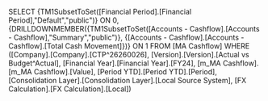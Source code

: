SELECT {TM1SubsetToSet([Financial Period].[Financial Period],"Default","public")} ON 0, {DRILLDOWNMEMBER({TM1SubsetToSet([Accounts - Cashflow].[Accounts - Cashflow],"Summary","public")}, {[Accounts - Cashflow].[Accounts - Cashflow].[Total Cash Movement]})} ON 1 FROM [MA Cashflow] WHERE ([Company].[Company].[CTP^26260026], [Version].[Version].[Actual vs Budget^Actual], [Financial Year].[Financial Year].[FY24], [m_MA Cashflow].[m_MA Cashflow].[Value], [Period YTD].[Period YTD].[Period], [Consolidation Layer].[Consolidation Layer].[Local Source System], [FX Calculation].[FX Calculation].[Local])
